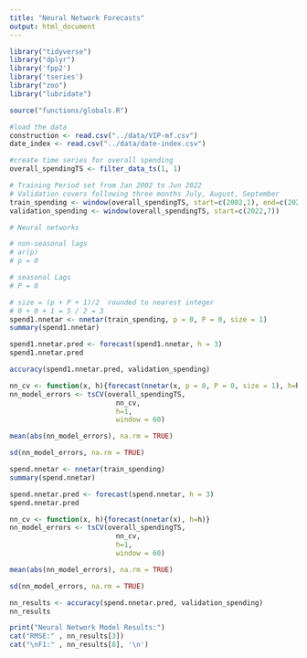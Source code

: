 ---
title: "Neural Network Forecasts"
output: html_document
---
```{r}
library("tidyverse")
library("dplyr")
library('fpp2')
library('tseries')
library("zoo")
library("lubridate")
```

```{r}

source("functions/globals.R")

```

```{r}
#load the data
construction <- read.csv("../data/VIP-mf.csv")
date_index <- read.csv("../data/date-index.csv")
```
```{r}
#create time series for overall spending
overall_spendingTS <- filter_data_ts(1, 1)

# Training Period set from Jan 2002 to Jun 2022
# Validation covers following three months July, August, September
train_spending <- window(overall_spendingTS, start=c(2002,1), end=c(2022,6))
validation_spending <- window(overall_spendingTS, start=c(2022,7))
```


```{r}
# Neural networks

# non-seasonal lags
# ar(p)
# p = 0

# seasonal Lags
# P = 0

# size = (p + P + 1)/2  rounded to nearest integer
# 0 + 0 + 1 = 5 / 2 = 3
spend1.nnetar <- nnetar(train_spending, p = 0, P = 0, size = 1)
summary(spend1.nnetar)

spend1.nnetar.pred <- forecast(spend1.nnetar, h = 3)
spend1.nnetar.pred

accuracy(spend1.nnetar.pred, validation_spending)

```


```{r}
nn_cv <- function(x, h){forecast(nnetar(x, p = 0, P = 0, size = 1), h=h)}
nn_model_errors <- tsCV(overall_spendingTS,
                          nn_cv,
                          h=1,
                          window = 60)

mean(abs(nn_model_errors), na.rm = TRUE)
```

```{r}
sd(nn_model_errors, na.rm = TRUE)
```

```{r}
spend.nnetar <- nnetar(train_spending)
summary(spend.nnetar)

spend.nnetar.pred <- forecast(spend.nnetar, h = 3)
spend.nnetar.pred
```


```{r}
nn_cv <- function(x, h){forecast(nnetar(x), h=h)}
nn_model_errors <- tsCV(overall_spendingTS,
                          nn_cv,
                          h=1,
                          window = 60)

mean(abs(nn_model_errors), na.rm = TRUE)
```

```{r}
sd(nn_model_errors, na.rm = TRUE)
```


```{r}
nn_results <- accuracy(spend.nnetar.pred, validation_spending)
nn_results

print("Neural Network Model Results:")
cat("RMSE:" , nn_results[3])
cat("\nF1:" , nn_results[8], '\n')
```
